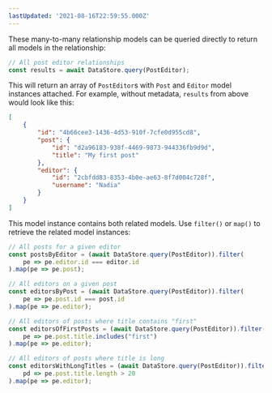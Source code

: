 ```yaml
---
lastUpdated: '2021-08-16T22:59:55.000Z'
---
```

These many-to-many relationship models can be queried directly to return all models in the relationship:

```js
// All post editor relationships
const results = await DataStore.query(PostEditor);
```

This will return an array of `PostEditor`s with `Post` and `Editor` model instances attached. For example, without metadata, `results` from above would look like this:

```json
[
    {
        "id": "4b66cee3-1436-4d53-910f-7cfe0d955cd8",
        "post": {
            "id": "d2a96183-938f-4469-9873-944336fb9d9d",
            "title": "My first post"
        },
        "editor": {
            "id": "2cbfdd83-8353-4b0e-ae63-8f7d004c728f",
            "username": "Nadia"
        }
    }
]
```

This model instance contains both related models. Use `filter()` or `map()` to retrieve the related model instances:

```js
// All posts for a given editor
const postsByEditor = (await DataStore.query(PostEditor)).filter(
    pe => pe.editor.id === editor.id
).map(pe => pe.post);

// All editors on a given post
const editorsByPost = (await DataStore.query(PostEditor)).filter(
    pe => pe.post.id === post.id
).map(pe => pe.editor);

// All editors of posts where title contains "first"
const editorsOfFirstPosts = (await DataStore.query(PostEditor)).filter(
    pe => pe.post.title.includes("first")
).map(pe => pe.editor);

// All editors of posts where title is long
const editorsWithLongTitles = (await DataStore.query(PostEditor)).filter(
    pd => pe.post.title.length > 20
).map(pe => pe.editor);
```
